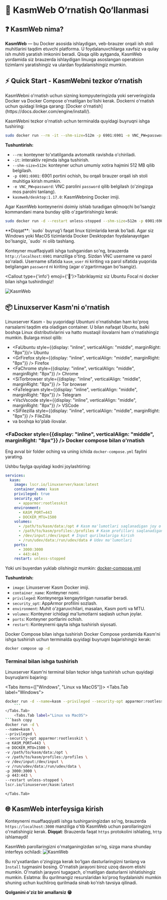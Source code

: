 

# 🚀 KasmWeb O‘rnatish Qo‘llanmasi

## ❓ KasmWeb nima?

**KasmWeb** — bu Docker asosida ishlaydigan, veb-brauzer orqali ish stoli muhitlarini taqdim etuvchi platforma. U foydalanuvchilarga xavfsiz va qulay ish muhiti yaratish imkonini beradi.
Qisqa qilib aytganda, KasmWeb yordamida siz brauzerda ishlaydigan linuxga asoslangan operatsion tizimlarni yaratishingiz va ulardan foydalanishingiz mumkin.

## ⚡ Quick Start - KasmWebni tezkor o‘rnatish
<Callout type="info">
    KasmWebni o'rnatish uchun sizning kompyuteringizda yoki serveringizda Docker va Docker Compose o'rnatilgan bo'lishi kerak. Dockerni o'rnatish uchun quidagi linkga qarang: [Docker o'rnatish](https://docs.docker.com/engine/install/).
</Callout>

KasmWebni tezkor o'rnatish uchun terminalda quyidagi buyruqni ishga tushiring:

```bash copy
sudo docker run --rm -it --shm-size=512m -p 6901:6901 -e VNC_PW=password kasmweb/desktop:1.17.0
```

**Tushuntirish:**
- `--rm`: konteyner to'xtatilganda avtomatik ravishda o'chiriladi.
- `-it`: interaktiv rejimda ishga tushirish.
- `--shm-size=512m`: konteyner uchun umumiy xotira hajmini 512 MB qilib belgilash.
- `-p 6901:6901`: 6901 portini ochish, bu orqali brauzer orqali ish stoli muhitiga kirish mumkin.
- `-e VNC_PW=password`: VNC parolini `password` qilib belgilash (o'zingizga mos parolni tanlang).
- `kasmweb/desktop:1.17.0`: KasmWebning Docker imiji.

Agar KasmWeb konteynerini doimiy ishlab turadigan qilmoqchi bo'lsangiz kommandani mana bunday qilib o'zgartirishingiz kerak:

```bash copy
sudo docker run -d --restart unless-stopped --shm-size=512m -p 6901:6901 -e VNC_PW=password kasmweb/desktop:1.17.0
```

<Callout type="warning">
    **Diqqat**: `sudo` buyrug'i faqat linux tizimlarida kerak bo'ladi. Agar siz Windows yoki MacOS tizimlarida Docker Desktopdan foydalanayotgan bo'lsangiz, `sudo` ni olib tashlang.
</Callout>

Konteyner muaffaqiyatli ishga tushganidan so'ng, brauzerda `http://localhost:6901` manziliga o'ting.
Sizdan VNC username va parol so'raladi. Username sifatida `kasm_user` ni kiriting va parol sifatida yuqorida belgilangan `password` ni kiriting (agar o'zgartirmagan bo'lsangiz).

<Callout type={'info'} emoji={'🎉'}>Tabriklaymiz siz Ubuntu Focal ni docker bilan ishga tushirdingiz!</Callout>

![KasmWeb](/data/files/devops/docker/kasm/kasm-in-browser.png)

## 📦 Linuxserver Kasm'ni o'rnatish


Linuxserver Kasm - bu yuqoridagi Ubuntuni o'rnatishdan ham ko'proq narsalarni taqdim eta oladigan container. U bilan nafaqat Ubuntu, balki boshqa Linux distributivlarini va hatto mustaqil ilovalarni ham o'rnatishingiz mumkin. Bularga misol qilib:
-  <FaUbuntu style={{display: "inline", verticalAlign: "middle", marginRight: "8px"}}/> Ubuntu
-  <GrFirefox style={{display: "inline", verticalAlign: "middle", marginRight: "8px"}} /> Firefox
-  <FaChrome style={{display: "inline", verticalAlign: "middle", marginRight: "8px"}} /> Chrome
-  <SiTorbrowser style={{display: "inline", verticalAlign: "middle", marginRight: "8px"}} /> Tor browser
-  <FaTelegram style={{display: "inline", verticalAlign: "middle", marginRight: "8px"}} /> Telegram
-  <VscVscode style={{display: "inline", verticalAlign: "middle", marginRight: "8px"}} /> VSCode
-  <SiFilezilla style={{display: "inline", verticalAlign: "middle", marginRight: "8px"}} /> FileZilla
- va boshqa ko'plab ilovalar.


### <FaDocker style={{display: "inline", verticalAlign: "middle", marginRight: "8px"}} /> Docker compose bilan o'rnatish

Eng avval bir folder oching va uning ichida `docker-compose.yml` faylini yarating.

<FileTree>
    <FileTree.Folder name="sizning-folderingiz" defaultOpen>
        <FileTree.File name="docker-compose.yml" />
    </FileTree.Folder>
</FileTree>

Ushbu faylga quyidagi kodni joylashtiring:

```yaml copy
services:
  kasm:
    image: lscr.io/linuxserver/kasm:latest
    container_name: kasm
    privileged: true
    security_opt:
      - apparmor:rootlesskit
    environment:
      - KASM_PORT=443
      - DOCKER_MTU=1500
    volumes:
      - /path/to/kasm/data:/opt # Kasm ma'lumotlari saqlanadigan joy o'zingizga moslab o'zgartiring
      - /path/to/kasm/profiles:/profiles # Kasm profillari saqlanadigan joy
      - /dev/input:/dev/input # Input qurilmalariga kirish
      - /run/udev/data:/run/udev/data # Udev ma'lumotlari
    ports:
      - 3000:3000
      - 443:443
    restart: unless-stopped
```
Yoki uni buyerdan yuklab olishingiz mumkin: [docker-compose.yml](/data/files/devops/docker/kasm/docker-compose.yaml)

**Tushuntirish:**
- `image`: Linuxserver Kasm Docker imiji.
- `container_name`: Konteyner nomi.
- `privileged`: Konteynerga kengaytirilgan ruxsatlar beradi.
- `security_opt`: AppArmor profilini sozlash.
- `environment`: Muhit o'zgaruvchilari, masalan, Kasm porti va MTU.
- `volumes`: Konteyner ichidagi ma'lumotlarni saqlash uchun joylar.
- `ports`: Konteyner portlarini ochish.
- `restart`: Konteynerni qayta ishga tushirish siyosati.



Docker Compose bilan ishga tushirish
Docker Compose yordamida Kasm'ni ishga tushirish uchun terminalda quyidagi buyruqni bajarishingiz kerak:
```bash copy
docker compose up -d
```

### Terminal bilan ishga tushirish

Linuxserver Kasm'ni terminal bilan tezkor ishga tushirish uchun quyidagi buyruqlarni bajaring:

<Tabs items={["Windows", "Linux va MacOS"]}>
<Tabs.Tab label="Windows">
```bash copy
docker run -d --name=kasm --privileged --security-opt apparmor:rootlesskit -e KASM_PORT=443 -e DOCKER_MTU=1500 -v \path\to\kasm\data:/opt -v \path\to\kasm\profiles:/profiles -p 3000:3000 -p 443:443 --restart unless-stopped lscr.io/linuxserver/kasm:latest
    ```
</Tabs.Tab>
    <Tabs.Tab label="Linux va MacOS">
```bash copy
docker run -d \
--name=kasm \
--privileged \
--security-opt apparmor:rootlesskit \
-e KASM_PORT=443 \
-e DOCKER_MTU=1500 \
-v /path/to/kasm/data:/opt \
-v /path/to/kasm/profiles:/profiles \
-v /dev/input:/dev/input \
-v /run/udev/data:/run/udev/data \
-p 3000:3000 \
-p 443:443 \
--restart unless-stopped \
lscr.io/linuxserver/kasm:latest
```
    </Tabs.Tab>
</Tabs>

## 🌐 KasmWeb interfeysiga kirish
Konteynerni muaffaqqiyatli ishga tushirganingizdan so'ng, brauzerda `https://localhost:3000` manziliga o'tib KasmWeb uchun parollaringizni o'rnatishingiz kerak.
<Callout type="info">
    **Diqqat**: Brauzerda faqat `https` protokolini ishlating, `http` ishlamaydi!
</Callout>

KasmWeb parollaringizni o'rnatganingizdan so'ng, sizga mana shunday interfeys ochiladi:
![KasmWeb](/data/files/devops/docker/kasm/kasm-web-first-interface.png)

Bu ro'yxatlardan o'zingizga kerak bo'lgan dasturlaringizni tanlang va `Install` tugmasini bosing. O'rnatish jarayoni biroz uzoq davom etishi mumkin. O'rnatish jarayoni tugagach, o'rnatilgan dasturlarni ishlatishingiz mumkin. Eslatma: Bu qurilmangiz resurslaridan ko'proq foydalanishi mumkin shuning uchun kuchliroq qurilmada sinab ko'rish tavsiya qilinadi.

**Qolganini o'ziz bir amallarsiz 😁**